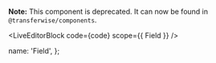 
**Note:** This component is deprecated. It can now be found in `@transferwise/components`.

<LiveEditorBlock code={code} scope={{ Field }} />
<GeneratePropsTable componentName="Field" />

  name: 'Field',
};
